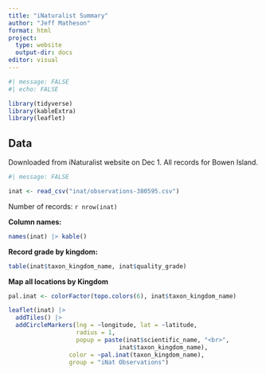 ```yaml
---
title: "iNaturalist Summary"
author: "Jeff Matheson"
format: html
project:
  type: website
  output-dir: docs
editor: visual
---
```


```r
#| message: FALSE
#| echo: FALSE

library(tidyverse)
library(kableExtra)
library(leaflet)

```

## Data

Downloaded from iNaturalist website on Dec 1. All records for Bowen Island.

```r
#| message: FALSE

inat <- read_csv("inat/observations-380595.csv")
```

Number of records: `r nrow(inat)`

**Column names:**

```r
names(inat) |> kable()
```

**Record grade by kingdom:**

```r
table(inat$taxon_kingdom_name, inat$quality_grade)
```

**Map all locations by Kingdom**

```r
pal.inat <- colorFactor(topo.colors(6), inat$taxon_kingdom_name)

leaflet(inat) |> 
  addTiles() |> 
  addCircleMarkers(lng = ~longitude, lat = ~latitude,
                   radius = 1,
                   popup = paste(inat$scientific_name, "<br>",
                               inat$taxon_kingdom_name),
                 color = ~pal.inat(taxon_kingdom_name),
                 group = "iNat Observations")
```
